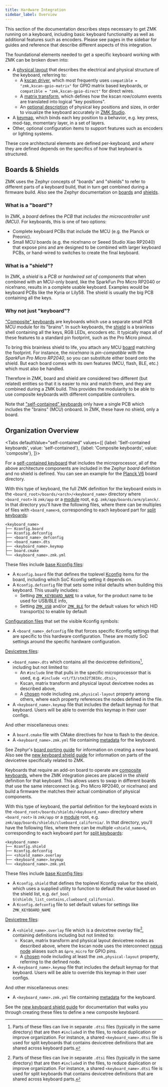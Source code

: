 ```yaml
---
title: Hardware Integration
sidebar_label: Overview
---
```



This section of the documentation describes steps necessary to get ZMK running on a keyboard, including basic keyboard functionality as well as additional features such as encoders.
Please see pages in the sidebar for guides and reference that describe different aspects of this integration.

The foundational elements needed to get a specific keyboard working with ZMK can be broken down into:

- A [physical layout](physical-layouts.md) that describes the electrical and physical structure of the keyboard, referring to:
  - A [kscan driver](../../config/kscan.md), which most frequently uses `compatible = "zmk,kscan-gpio-matrix"` for GPIO matrix based keyboards, or `compatible = "zmk,kscan-gpio-direct"` for direct wires.
  - A [matrix transform](../../config/layout.md), which defines how the kscan row/column events are translated into logical "key positions".
  - An [optional description](physical-layouts.md#optional-keys-property) of physical key positions and sizes, in order to visualize the keyboard accurately in [ZMK Studio](../../features/studio.md).
- A [keymap](../../keymaps/index.mdx), which binds each key position to a behavior, e.g. key press, mod-tap, momentary layer, in a set of layers.
- Other, optional configuration items to support features such as encoders or lighting systems.

These core architectural elements are defined per-keyboard, and _where_ they are defined depends on the specifics of how that keyboard is structured.

## Boards & Shields

ZMK uses the Zephyr concepts of "boards" and "shields" to refer to different parts of a keyboard build, that in turn get combined during a firmware build.
Also see the Zephyr documentation on [boards](https://docs.zephyrproject.org/3.5.0/glossary.html#term-board) and [shields](https://docs.zephyrproject.org/3.5.0/hardware/porting/shields.html).

### What is a "board"?

In ZMK, a _board_ defines the _PCB_ that _includes the microcontroller unit (MCU)_.
For keyboards, this is one of two options:

- Complete keyboard PCBs that include the MCU (e.g. the Planck or Preonic).
- Small MCU boards (e.g. the nice!nano or Seeed Studio Xiao RP2040) that expose pins and are designed to be combined with larger keyboard PCBs, or hand-wired to switches to create the final keyboard.

### What is a "shield"?

In ZMK, a _shield_ is a _PCB_ or _hardwired set of components_ that when combined with an MCU-only board, like the SparkFun Pro Micro RP2040 or nice!nano, results in a complete usable keyboard.
Examples would be keyboard PCBs like the Kyria or Lily58.
The shield is usually the big PCB containing all the keys.

### Why not just "keyboard"?

["Composite" keyboards](../../hardware.mdx#composite) are keyboards which use a separate small PCB MCU module for its "brains".
In such keyboards, the [shield](#what-is-a-shield) is a brainless shell containing all the keys, RGB LEDs, encoders etc.
It typically maps all of these features to a standard pin footprint, such as the Pro Micro pinout.

To bring this brainless shield to life, you attach any MCU [board](#what-is-a-board) matching the footprint.
For instance, the _nice!nano_ is _pin-compatible_ with the _SparkFun Pro Micro RP2040_, so you can substitute either board onto the shield.
But each board comes with its own features (MCU, flash, BLE, etc.) which must also be handled.

Therefore in ZMK, board and shield are considered two different (but related) entities so that it is easier to mix and match them, and they are combined during a ZMK build.
This provides the modularity to be able to use composite keyboards with different compatible controllers.

Note that ["self-contained" keyboards](../../hardware.mdx#onboard) only have a single PCB which includes the "brains" (MCU) onboard.
In ZMK, these have no shield, only a board.

## Organization Overview

<Tabs
defaultValue="self-contained"
values={[
{label: 'Self-contained keyboards', value: 'self-contained'},
{label: 'Composite keyboards', value: 'composite'},
]}>

<TabItem value="self-contained">

For a [self-contained keyboard](../../hardware.mdx#onboard) that includes the microprocessor, all of the above architecture components are included in the Zephyr _board_ definition and no shield is defined.
You can see an example for the [Planck V6](https://github.com/zmkfirmware/zmk/tree/main/app/boards/arm/planck) board directory.

With this type of keyboard, the full ZMK definition for the keyboard exists in the `<board_root>/boards/<arch>/<keyboard_name>` directory where `<board_root>` is `zmk/app` or a [module](../../features/modules.mdx) root, e.g. `zmk/app/boards/arm/planck/`.
In that directory you'll have the following files, where there can be multiples of files with `<board_name>`s, corresponding to each keyboard part for [split keyboards](../../features/split-keyboards.md):

```
<keyboard_name>
├── Kconfig.board
├── Kconfig.defconfig
├── <board_name>_defconfig
├── <board_name>.dts
├── <keyboard_name>.keymap
├── board.cmake
└── <keyboard_name>.zmk.yml
```

These files include [base Kconfig files](https://docs.zephyrproject.org/3.5.0/build/kconfig/index.html):

- A `Kconfig.board` file that defines the toplevel [Kconfig](https://docs.zephyrproject.org/3.5.0/build/kconfig/index.html) items for the board, including which SoC Kconfig setting it depends on.
- A `Kconfig.defconfig` file that sets some initial defaults when building this keyboard. This usually includes:
  - Setting [`ZMK_KEYBOARD_NAME`](../../config/system.md#general) to a value, for the product name to be used for USB/BLE info,
  - Setting [`ZMK_USB`](../../config/system.md#usb) and/or [`ZMK_BLE`](../../config/system.md#bluetooth) for the default values for which HID transport(s) to enable by default

[Configuration files](../../config/index.md#kconfig-files) that set the visible Kconfig symbols:

- A `<board_name>_defconfig` file that forces specific Kconfig settings that are specific to this hardware configuration.
  These are mostly SoC settings around the specific hardware configuration.

[Devicetree files](../../config/index.md#devicetree-files):

- `<board_name>.dts` which contains all the devicetree definitions[^1], including but not limited to:
  - An `#include` line that pulls in the specific microprocessor that is used, e.g. `#include <st/f3/stm32f303Xc.dtsi>`,
  - Kscan, matrix transform and physical layout devicetree nodes as described above,
  - A [chosen](https://docs.zephyrproject.org/3.5.0/build/dts/intro-syntax-structure.html#aliases-and-chosen-nodes) node including `zmk,physical-layout` property among others, where each property references the nodes defined in the file.
- A `<keyboard_name>.keymap` file that includes the default keymap for that keyboard. Users will be able to override this keymap in their user configs.

And other miscellaneous ones:

- A `board.cmake` file with CMake directives for how to flash to the device.
- A `<keyboard_name>.zmk.yml` file containing [metadata](hardware-metadata-files.md) for the keyboard.

See Zephyr's [board porting guide](https://docs.zephyrproject.org/3.5.0/hardware/porting/board_porting.html) for information on creating a new board.
Also see the [new keyboard shield guide](new-shield.mdx#shield-overlays) for information on parts of the devicetree specifically related to ZMK.

[^1]:
    Parts of these files can live in separate `.dtsi` files (typically in the same directory) that are then `#include`d in the files, to reduce duplication or improve organization.
    For instance, a shared `<keyboard_name>.dtsi` file is used for split keyboards that contains devicetree definitions that are shared across keyboard parts.

</TabItem>
<TabItem value="composite">

Keyboards that require an add-on board to operate are [composite keyboards](../../hardware.mdx#composite), where the ZMK integration pieces are placed in the _shield_ definition for that keyboard.
This allows users to swap in different boards that use the same interconnect (e.g. Pro Micro RP2040, or nice!nano) and build a firmware the matches their actual combination of physical components.

With this type of keyboard, the partial definition for the keyboard exists in the `<board_root>/boards/shields/<keyboard_name>` directory where `<board_root>` is `zmk/app` or a [module](../../features/modules.mdx) root, e.g. `zmk/app/boards/shields/clueboard_california/`.
In that directory, you'll have the following files, where there can be multiple `<shield_name>`s, corresponding to each keyboard part for [split keyboards](../../features/split-keyboards.md):

```
<keyboard_name>
├── Kconfig.shield
├── Kconfig.defconfig
├── <shield_name>.overlay
├── <keyboard_name>.keymap
└── <keyboard_name>.zmk.yml
```

These files include [base Kconfig files](new-shield.mdx#base-kconfig-files):

- A `Kconfig.shield` that defines the toplevel Kconfig value for the shield, which uses a supplied utility to function to default the value based on the shield list, e.g. `def_bool $(shields_list_contains,clueboard_california)`.
- A `Kconfig.defconfig` file to set default values for settings like `ZMK_KEYBOARD_NAME`

[Devicetree files](../../config/index.md#devicetree-files):

- A `<shield_name>.overlay` file which is a devicetree overlay file[^1], containing definitions including but not limited to:
  - Kscan, matrix transform and physical layout devicetree nodes as described above, where the kscan node uses the interconnect [nexus node](https://docs.zephyrproject.org/3.5.0/hardware/porting/shields.html#gpio-nexus-nodes) aliases such as `&pro_micro` for GPIO pins.
  - A [chosen](https://docs.zephyrproject.org/3.5.0/build/dts/intro-syntax-structure.html#aliases-and-chosen-nodes) node including at least the `zmk,physical-layout` property, referring to the defined node.
- A `<keyboard_name>.keymap` file that includes the default keymap for that keyboard. Users will be able to override this keymap in their user configs.

And other miscellaneous ones:

- A `<keyboard_name>.zmk.yml` file containing [metadata](hardware-metadata-files.md) for the keyboard.

See the [new keyboard shield guide](new-shield.mdx) for documentation that walks you through creating these files to define a new composite keyboard.

</TabItem>
</Tabs>
